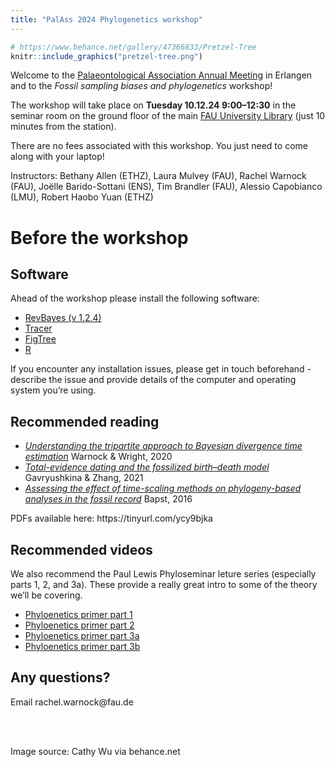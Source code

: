 ```yaml
---
title: "PalAss 2024 Phylogenetics workshop"
---
```



```r
# https://www.behance.net/gallery/47366833/Pretzel-Tree
knitr::include_graphics("pretzel-tree.png")
```

Welcome to the [Palaeontological Association Annual Meeting](https://www.palass.org/meetings-events/annual-meeting/2024/annual-meeting-2024-erlangen-germany-overview) in Erlangen and to the *Fossil sampling biases and phylogenetics* workshop!

The workshop will take place on **Tuesday 10.12.24 9:00–12:30** in the seminar room on the ground floor of the main [FAU University Library](https://maps.app.goo.gl/XwGjd29gxTPEPmfp6) (just 10 minutes from the station).

There are no fees associated with this workshop. You just need to come along with your laptop!

Instructors: Bethany Allen (ETHZ), Laura Mulvey (FAU), Rachel Warnock (FAU), Joëlle Barido-Sottani (ENS), Tim Brandler (FAU), Alessio Capobianco (LMU), Robert Haobo Yuan (ETHZ)

# Before the workshop

## Software

Ahead of the workshop please install the following software:

- [RevBayes (v 1.2.4)](https://revbayes.github.io/download)
- [Tracer](https://github.com/beast-dev/tracer/releases/tag/v1.7.2)
- [FigTree](http://tree.bio.ed.ac.uk/software/figtree/)
- [R](https://www.r-project.org)

If you encounter any installation issues, please get in touch beforehand - describe the issue and provide details of the computer and operating system you're using.

## Recommended reading

- [*Understanding the tripartite approach to Bayesian divergence time estimation*](https://ecoevorxiv.org/repository/view/4372/) Warnock & Wright, 2020
- [*Total-evidence dating and the fossilized birth–death model*](https://academic.oup.com/sysbio/article/65/2/228/2427164) Gavryushkina & Zhang, 2021
- [*Assessing the effect of time-scaling methods on phylogeny-based analyses in the fossil record*](https://www.cambridge.org/core/journals/paleobiology/article/assessing-the-effect-of-timescaling-methods-on-phylogenybased-analyses-in-the-fossil-record/082F239A2512CC09E51181F9B499D1A3) Bapst, 2016

PDFs available here: https://tinyurl.com/ycy9bjka 

## Recommended videos

We also recommend the Paul Lewis Phyloseminar leture series (especially parts 1, 2, and 3a). These provide a really great intro to some of the theory we'll be covering.

- [Phyloenetics primer part 1](https://www.youtube.com/watch?v=1r4z0YJq580)
- [Phyloenetics primer part 2](https://www.youtube.com/watch?v=UsLeY0wZr4Y&t=1614s)
- [Phyloenetics primer part 3a](https://www.youtube.com/watch?v=4PWlnNsfz90)
- [Phyloenetics primer part 3b](https://www.youtube.com/watch?v=TLtOS--YwkU)

## Any questions?

Email rachel.warnock@fau.de

\
\

Image source: Cathy Wu via behance.net

